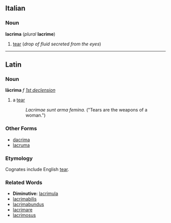 ==Italian==
===Noun===
'''lacrima''' (''plural'' '''lacrime''')

#[[tear]] (''drop of fluid secreted from the eyes'')

----
==Latin==
===Noun===
'''lācrima''' ''f'' ''[[Wiktionary Appendix:Latin first declension|1st declension]]''

#a [[tear]]
#: ''Lacrimae sunt arma femina.'' ("Tears are the weapons of a woman.")

===Other Forms===
*[[dacrima]]
*[[lacruma]]

===Etymology===
Cognates include English [[tear]].

===Related Words===
*'''Diminutive:''' [[lacrimula]]
*[[lacrimabilis]]
*[[lacrimabundus]]
*[[lacrimare]]
*[[lacrimosus]]